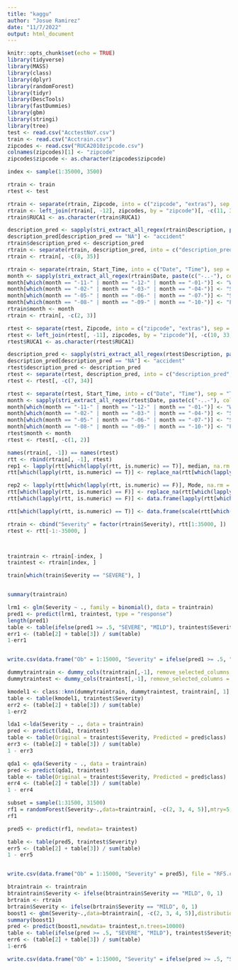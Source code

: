 ```yaml
---
title: "kaggu"
author: "Josue Ramirez"
date: "11/7/2022"
output: html_document
---
```


```r
knitr::opts_chunk$set(echo = TRUE)
library(tidyverse)
library(MASS)
library(class)
library(dplyr)
library(randomForest)
library(tidyr)
library(DescTools)
library(fastDummies)
library(gbm)
library(stringi)
library(tree)
test <- read.csv("AcctestNoY.csv")
train <- read.csv("Acctrain.csv")
zipcodes <- read.csv("RUCA2010zipcode.csv")
colnames(zipcodes)[1] <- "zipcode"
zipcodes$zipcode <- as.character(zipcodes$zipcode)
```



```r
index <- sample(1:35000, 3500)

rtrain <- train
rtest <- test

rtrain <- separate(rtrain, Zipcode, into = c("zipcode", "extras"), sep = "-")
rtrain <- left_join(rtrain[, -12], zipcodes, by = "zipcode")[, -c(11, 34, 35, 37)]
rtrain$RUCA1 <- as.character(rtrain$RUCA1)

description_pred <- sapply(stri_extract_all_regex(rtrain$Description, paste(c("dead"), collapse = '|')), toString)
description_pred[description_pred == "NA"] <- "accident"
rtrain$description_pred <- description_pred
rtrain <- separate(rtrain, description_pred, into = c("description_pred", "extras"), sep = ", ")
rtrain <- rtrain[, -c(8, 35)]

rtrain <- separate(rtrain, Start_Time, into = c("Date", "Time"), sep = "T")
month <- sapply(stri_extract_all_regex(rtrain$Date, paste(c("-..-"), collapse = '|')), toString)
month[which(month == "-11-" | month == "-12-" | month == "-01-")] <- "Winter"
month[which(month == "-02-" | month == "-03-" | month == "-04-")] <- "Spring"
month[which(month == "-05-" | month == "-06-" | month == "-07-")] <- "Summer"
month[which(month == "-08-" | month == "-09-" | month == "-10-")] <- "Fall"
rtrain$month <- month
rtrain <- rtrain[, -c(2, 3)]

rtest <- separate(rtest, Zipcode, into = c("zipcode", "extras"), sep = "-")
rtest <- left_join(rtest[, -11], zipcodes, by = "zipcode")[, -c(10, 33, 34, 36)]
rtest$RUCA1 <- as.character(rtest$RUCA1)

description_pred <- sapply(stri_extract_all_regex(rtest$Description, paste(c("closed", "caution", "traffic", "blocked", "alternate"), collapse = '|')), toString)
description_pred[description_pred == "NA"] <- "accident"
rtest$description_pred <- description_pred
rtest <- separate(rtest, description_pred, into = c("description_pred", "extras"), sep = ", ")
rtest <- rtest[, -c(7, 34)]

rtest <- separate(rtest, Start_Time, into = c("Date", "Time"), sep = "T")
month <- sapply(stri_extract_all_regex(rtest$Date, paste(c("-..-"), collapse = '|')), toString)
month[which(month == "-11-" | month == "-12-" | month == "-01-")] <- "Winter"
month[which(month == "-02-" | month == "-03-" | month == "-04-")] <- "Spring"
month[which(month == "-05-" | month == "-06-" | month == "-07-")] <- "Summer"
month[which(month == "-08-" | month == "-09-" | month == "-10-")] <- "Fall"
rtest$month <- month
rtest <- rtest[, -c(1, 2)]

names(rtrain[, -1]) == names(rtest)
rtt <- rbind(rtrain[, -1], rtest)
rep1 <- lapply(rtt[which(lapply(rtt, is.numeric) == T)], median, na.rm = T)
rtt[which(lapply(rtt, is.numeric) == T)] <- replace_na(rtt[which(lapply(rtt, is.numeric) == T)], replace = rep1)

rep2 <- lapply(rtt[which(lapply(rtt, is.numeric) == F)], Mode, na.rm = T)
rtt[which(lapply(rtt, is.numeric) == F)] <- replace_na(rtt[which(lapply(rtt, is.numeric) == F)], replace = rep2)
rtt[which(lapply(rtt, is.numeric) == F)] <- data.frame(lapply(rtt[which(lapply(rtt, is.numeric) == F)], as.factor))

rtt[which(lapply(rtt, is.numeric) == T)] <- data.frame(scale(rtt[which(lapply(rtt, is.numeric) == T)]))

rtrain <- cbind("Severity" = factor(rtrain$Severity), rtt[1:35000, ])
rtest <- rtt[-1:-35000, ]



traintrain <- rtrain[-index, ]
traintest <- rtrain[index, ]

train[which(train$Severity == "SEVERE"), ]


summary(traintrain)
```

```r
lrm1 <- glm(Severity ~ ., family = binomial(), data = traintrain)
pred1 <- predict(lrm1, traintest, type = "response")
length(pred1)
table <- table(ifelse(pred1 >= .5, "SEVERE", "MILD"), traintest$Severity)
err1 <- (table[2] + table[3]) / sum(table)
1-err1


write.csv(data.frame("Ob" = 1:15000, "Severity" = ifelse(pred1 >= .5, "SEVERE", "MILD")), file = "glm2.csv")
```

```r
dummytraintrain <- dummy_cols(traintrain[,-1], remove_selected_columns = T)
dummytraintest <- dummy_cols(traintest[,-1], remove_selected_columns = T)

kmodel1 <- class::knn(dummytraintrain, dummytraintest, traintrain[, 1], k = 25)
table <- table(kmodel1, traintest$Severity)
err2 <- (table[2] + table[3]) / sum(table)
1-err2


```


```r
lda1 <-lda(Severity ~ ., data = traintrain)
pred <- predict(lda1, traintest)
table <- table(Original = traintest$Severity, Predicted = pred$class)
err3 <- (table[2] + table[3]) / sum(table)
1 - err3
```


```r
qda1 <- qda(Severity ~ ., data = traintrain)
pred <- predict(qda1, traintest)
table <- table(Original = traintest$Severity, Predicted = pred$class)
err4 <- (table[2] + table[3]) / sum(table)
1 - err4
```

```r
subset = sample(1:31500, 31500)
rf1 = randomForest(Severity~.,data=traintrain[, -c(2, 3, 4, 5)],mtry=5,importance=TRUE, ntree = 1000)
rf1

pred5 <- predict(rf1, newdata= traintest)

table <- table(pred5, traintest$Severity)
err5 <- (table[2] + table[3]) / sum(table)
1 - err5


write.csv(data.frame("Ob" = 1:15000, "Severity" = pred5), file = "RF5.csv")

```

```r
btraintrain <- traintrain
btraintrain$Severity <- ifelse(btraintrain$Severity == "MILD", 0, 1)
brtrain <- rtrain
brtrain$Severity <- ifelse(brtrain$Severity == "MILD", 0, 1)
boost1 <- gbm(Severity~.,data=btraintrain[, -c(2, 3, 4, 5)],distribution="bernoulli",n.trees=10000, shrinkage = .1, interaction.depth = 2)
summary(boost1)
pred <- predict(boost1,newdata= traintest,n.trees=10000) 
table <- table(ifelse(pred >= .5, "SEVERE", "MILD"), traintest$Severity)
err6 <- (table[2] + table[3]) / sum(table)
1-err6

write.csv(data.frame("Ob" = 1:15000, "Severity" = ifelse(pred >= .5, "SEVERE", "MILD")), file = "Boost4.csv")
```

```r

```




```r

```



